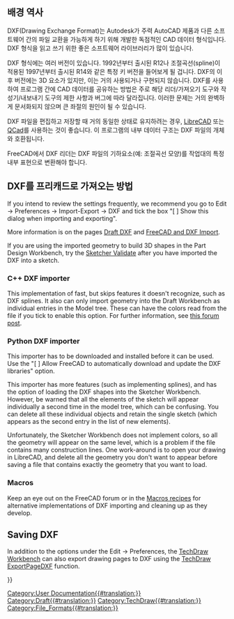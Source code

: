 <languages/>
{{TOCright}}

<span id="Background_history"></span>
== 배경 역사 ==

DXF(Drawing Exchange Format)는 Autodesk가 주력 AutoCAD 제품과 다른 소프트웨어 간의 파일 교환을 가능하게 하기 위해 개발한 독점적인 CAD 데이터 형식입니다. DXF 형식을 읽고 쓰기 위한 좋은 소프트웨어 라이브러리가 많이 있습니다.

DXF 형식에는 여러 버전이 있습니다. 1992년부터 출시된 R12나 조절곡선(spline)이 적용된 1997년부터 출시된 R14와 같은 특정 키 버전을 들어보게 될 겁니다. DXF의 이후 버전에는 3D 요소가 있지만, 이는 거의 사용되거나 구현되지 않습니다. DXF를 사용하여 프로그램 간에 CAD 데이터를 공유하는 방법은 주로 해당 리더/가져오기 도구와 작성기/내보내기 도구의 제한 사항과 버그에 따라 달라집니다. 이러한 문제는 거의 완벽하게 문서화되지 않으며 큰 좌절의 원인이 될 수 있습니다.

DXF 파일을 편집하고 저장할 때 거의 동일한 상태로 유지하려는 경우, [https://en.wikipedia.org/wiki/LibreCAD LibreCAD] 또는 [https://en.wikipedia.org/wiki/QCad QCad]를 사용하는 것이 좋습니다. 이 프로그램의 내부 데이터 구조는 DXF 파일의 개체와 호환됩니다.

FreeCAD에서 DXF 리더는 DXF 파일의 기하요소(예: 조절곡선 모양)를 작업대의 특정 내부 표현으로 변환해야 합니다.

<span id="Methods_for_importing_DXF_to_FreeCAD"></span>
== DXF를 프리캐드로 가져오는 방법 ==

If you intend to review the settings frequently, we recommend you go to Edit → Preferences → Import-Export → DXF and tick the box "[ ] Show this dialog when importing and exporting".

More information is on the pages [[Draft_DXF|Draft DXF]] and [[FreeCAD_and_DXF_Import|FreeCAD and DXF Import]].

If you are using the imported geometry to build 3D shapes in the Part Design Workbench, try the [[Sketcher_ValidateSketch|Sketcher Validate]] after you have imported the DXF into a sketch.

=== C++ DXF importer ===

This implementation of fast, but skips features it doesn't recognize, such as DXF splines. It also can only import geometry into the Draft Workbench as individual entries in the Model tree. These can have the colors read from the file if you tick to enable this option. For further information, see [https://forum.freecadweb.org/viewtopic.php?f=3&t=32493 this forum post].

=== Python DXF importer ===

This importer has to be downloaded and installed before it can be used. Use the "[ ] Allow FreeCAD to automatically download and update the DXF libraries" option.

This importer has more features (such as implementing splines), and has the option of loading the DXF shapes into the Sketcher Workbench. However, be warned that all the elements of the sketch will appear individually a second time in the model tree, which can be confusing. You can delete all these individual objects and retain the single sketch (which appears as the second entry in the list of new elements).

Unfortunately, the Sketcher Workbench does not implement colors, so all the geometry will appear on the same level, which is a problem if the file contains many construction lines. One work-around is to open your drawing in LibreCAD, and delete all the geometry you don't want to appear before saving a file that contains exactly the geometry that you want to load.

=== Macros ===

Keep an eye out on the FreeCAD forum or in the [[Macros_recipes|Macros recipes]] for alternative implementations of DXF importing and cleaning up as they develop.

== Saving DXF ==

In addition to the options under the Edit → Preferences, the [[TechDraw_Workbench|TechDraw Workbench]] can also export drawing pages to DXF using the [[TechDraw_ExportPageDXF|TechDraw ExportPageDXF]] function.


{{Userdocnavi{{#translation:}}}}
[[Category:User Documentation{{#translation:}}]]
[[Category:Draft{{#translation:}}]]
[[Category:TechDraw{{#translation:}}]]
[[Category:File_Formats{{#translation:}}]]